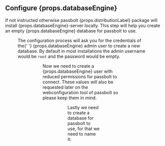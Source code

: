 
## Configure {props.databaseEngine}

If not instructed otherwise passbolt {props.distributionLabel} package will install {props.databaseEngine}-server locally. This step will help you create
an empty {props.databaseEngine} database for passbolt to use.

<Figure
  src={
    '/img/help/2020/05/debian-package/configure_mysql.png'
  }
  caption="fig. Configure database dialog"
  alt="Configure database dialog"
/>

<span>
  The configuration process will ask you for the credentials of the{' '}
  {props.databaseEngine} admin user to create a new database. By default in most
  installations the admin username would be <code>root</code> and the password
  would be empty.
</span>

<Figure
  src={
    '/img/help/2020/05/debian-package/mysql_admin_user.png'
  }
  alt={'Database admin user dialog'}
  caption={'fig. Database admin user dialog'}
/>
<Figure
  src={
    '/img/help/2020/05/debian-package/mysql_admin_user_pass.png'
  }
  alt={'Database admin user pass dialog'}
  caption={'fig. Database admin user pass dialog'}
/>

<span>
  Now we need to create a {props.databaseEngine} user with reduced permissions
  for passbolt to connect. These values will also be requested later on the
  webconfiguration tool of passbolt so please keep them in mind.
</span>

<Figure
  src={
    '/img/help/2020/05/debian-package/passbolt_db_user_name.png'
  }
  alt={'Database passbolt user dialog'}
  caption={'fig. Database passbolt user dialog'}
/>
<Figure
  src={
    '/img/help/2020/05/debian-package/passbolt_db_user_pass.png'
  }
  alt={'Database passbolt user dialog'}
  caption={'fig. Database passbolt user pass dialog'}
/>

Lastly we need to create a database for passbolt to use, for that we need to name it:

<Figure
  src={
    '/img/help/2020/05/debian-package/db_name.png'
  }
  alt={'Database name dialog'}
  caption={'fig. Database name dialog'}
/>
